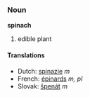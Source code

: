 === Noun ===
'''spinach'''

# edible plant

==== Translations ====
*Dutch: [[spinazie]] ''m''
*French: [[épinards]] ''m, pl''
*Slovak: [[špenát]] ''m''